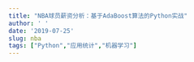 ```yaml
---
title: "NBA球员薪资分析：基于AdaBoost算法的Python实战"
author: ' '
date: '2019-07-25'
slug: nba
tags: ["Python","应用统计","机器学习"]
---
```


<script>

window.location.replace("https://xsong.ltd/archives/pandas/nba")

</script>

